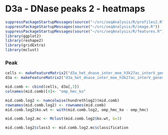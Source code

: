 D3a - DNase peaks 2 - heatmaps
========================================================

```r
suppressPackageStartupMessages(source("~/src/seqAnalysis/R/profiles2.R"))
suppressPackageStartupMessages(source("~/src/seqAnalysis/R/image.R"))
suppressPackageStartupMessages(source("~/src/seqAnalysis/R/features.R"))
library(ggplot2)
library(reshape2)
library(gridExtra)
library(mclust)
```

### Peak
```r
cells <- makeFeatureMatrix2("d3a_het_dnase_inter_moe_h3k27ac_interV_genes.bed_chr", "cells_rep_hmc", data_type="rpkm/mean")
d3a <- makeFeatureMatrix2("d3a_het_dnase_inter_moe_h3k27ac_interV_genes.bed_chr", "d3xog_hmc", data_type="rpkm/mean")
```

```r
mid.comb <- cbind(cells, d3a[,3])
colnames(mid.comb)[4]<- "omp_hmc_ko"
```

```r
mid.comb.log2 <- numcolwise(hundrethlog2)(mid.comb)
rownames(mid.comb.log2) <- rownames(mid.comb)
mid.comb.log2$ko.wt <- with(mid.comb.log2, omp_hmc_ko - omp_hmc)
```

```r
mid.comb.log2.mc <- Mclust(mid.comb.log2$ko.wt, G=3)
```

```r
mid.comb.log2$class3 <- mid.comb.log2.mc$classification
```

